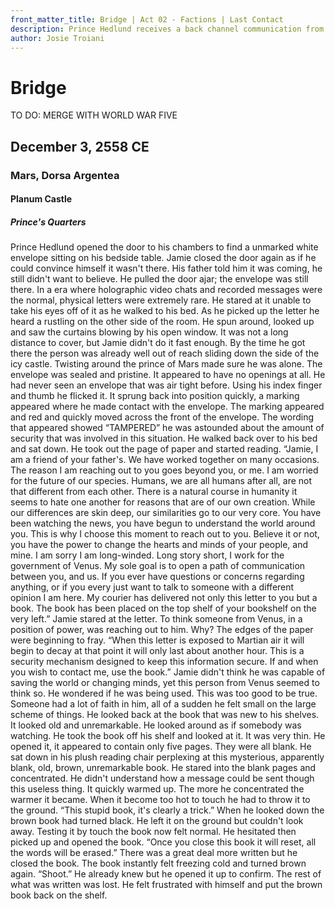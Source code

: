 ```yaml
---
front_matter_title: Bridge | Act 02 - Factions | Last Contact
description: Prince Hedlund receives a back channel communication from Senator Pace, in an attempt to create a calmer future
author: Josie Troiani
---
```


# Bridge

TO DO: MERGE WITH WORLD WAR FIVE

## December 3, 2558 CE

### Mars, Dorsa Argentea

#### Planum Castle

##### Prince's Quarters

Prince Hedlund opened the door to his chambers to find a unmarked white envelope sitting on his bedside table. Jamie closed the door again as if he could convince himself it wasn't there. His father told him it was coming, he still didn't want to believe. He pulled the door ajar; the envelope was still there. In a era where holographic video chats and recorded messages were the normal, physical letters were extremely rare. He stared at it unable to take his eyes off of it as he walked to his bed. As he picked up the letter he heard a rustling on the other side of the room. He spun around, looked up and saw the curtains blowing by his open window. It was not a long distance to cover, but Jamie didn't do it fast enough. By the time he got there the person was already well out of reach sliding down the side of the icy castle. Twisting around the prince of Mars made sure he was alone.
The envelope was sealed and pristine. It appeared to have no openings at all. He had never seen an envelope that was air tight before. Using his index finger and thumb he flicked it. It sprung back into position quickly, a marking appeared where he made contact with the envelope. The marking appeared and red and quickly moved across the front of the envelope. The wording that appeared showed “TAMPERED” he was astounded about the amount of security that was involved in this situation. He walked back over to his bed and sat down. He took out the page of paper and started reading.
“Jamie,
I am a friend of your father's. We have worked together on many occasions. The reason I am reaching out to you goes beyond you, or me. I am worried for the future of our species. Humans, we are all humans after all, are not that different from each other. There is a natural course in humanity it seems to hate one another for reasons that are of our own creation. While our differences are skin deep, our similarities go to our very core. You have been watching the news, you have begun to understand the world around you. This is why I choose this moment to reach out to you. Believe it or not, you have the power to change the hearts and minds of your people, and mine.
I am sorry I am long-winded. Long story short, I work for the government of Venus. My sole goal is to open a path of communication between you, and us. If you ever have questions or concerns regarding anything, or if you every just want to talk to someone with a different opinion I am here. My courier has delivered not only this letter to you but a book. The book has been placed on the top shelf of your bookshelf on the very left.”
Jamie stared at the letter. To think someone from Venus, in a position of power, was reaching out to him. Why? The edges of the paper were beginning to fray.
“When this letter is exposed to Martian air it will begin to decay at that point it will only last about another hour. This is a security mechanism designed to keep this information secure. If and when you wish to contact me, use the book.”
Jamie didn't think he was capable of saving the world or changing minds, yet this person from Venus seemed to think so. He wondered if he was being used. This was too good to be true. Someone had a lot of faith in him, all of a sudden he felt small on the large scheme of things. He looked back at the book that was new to his shelves. It looked old and unremarkable. He looked around as if somebody was watching. He took the book off his shelf and looked at it. It was very thin. He opened it, it appeared to contain only five pages. They were all blank. He sat down in his plush reading chair perplexing at this  mysterious, apparently blank, old, brown, unremarkable book. He stared into the blank pages and concentrated. He didn't understand how a message could be sent though this useless thing.
It quickly warmed up. The more he concentrated the warmer it became. When it become too hot to touch he had to throw it to the ground. “This stupid book, it's clearly a trick.” When he looked down the brown book had turned black. He left it on the ground but couldn't look away. Testing it by touch the book now felt normal. He hesitated then picked up and opened the book.
“Once you close this book it will reset, all the words will be erased.” There was a great deal more written but he closed the book. The book instantly felt freezing cold and turned brown again. “Shoot.” He already knew but he opened it up to confirm. The rest of what was written was lost. He felt frustrated with himself and put the brown book back on the shelf.
